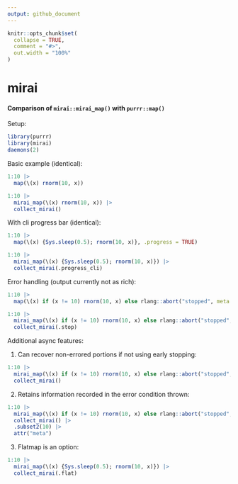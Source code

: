 ```yaml
---
output: github_document
---
```


```r
knitr::opts_chunk$set(
  collapse = TRUE,
  comment = "#>",
  out.width = "100%"
)
```

# mirai

#### Comparison of `mirai::mirai_map()` with `purrr::map()`

Setup:
```r
library(purrr)
library(mirai)
daemons(2)
```
Basic example (identical):
```r
1:10 |>
  map(\(x) rnorm(10, x))

1:10 |>
  mirai_map(\(x) rnorm(10, x)) |>
  collect_mirai()
```
With cli progress bar (identical):
```r
1:10 |>
  map(\(x) {Sys.sleep(0.5); rnorm(10, x)}, .progress = TRUE)

1:10 |>
  mirai_map(\(x) {Sys.sleep(0.5); rnorm(10, x)}) |>
  collect_mirai(.progress_cli)
```
Error handling (output currently not as rich):
```r
1:10 |>
  map(\(x) if (x != 10) rnorm(10, x) else rlang::abort("stopped", meta = "uid"))

1:10 |>
  mirai_map(\(x) if (x != 10) rnorm(10, x) else rlang::abort("stopped", meta = "uid")) |>
  collect_mirai(.stop)
```

Additional async features:

1. Can recover non-errored portions if not using early stopping:
```r
1:10 |>
  mirai_map(\(x) if (x != 10) rnorm(10, x) else rlang::abort("stopped", meta = "uid")) |>
  collect_mirai()

```

2. Retains information recorded in the error condition thrown:
```r
1:10 |>
  mirai_map(\(x) if (x != 10) rnorm(10, x) else rlang::abort("stopped", meta = "uid")) |>
  collect_mirai() |>
  .subset2(10) |>
  attr("meta")
```

3. Flatmap is an option:
```r
1:10 |>
  mirai_map(\(x) {Sys.sleep(0.5); rnorm(10, x)}) |>
  collect_mirai(.flat)
```
